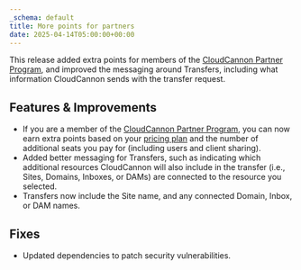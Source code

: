 ```yaml
---
_schema: default
title: More points for partners
date: 2025-04-14T05:00:00+00:00
---
```

This release added extra points for members of the [CloudCannon Partner Program](/partner-program/), and improved the messaging around Transfers, including what information CloudCannon sends with the transfer request.

## Features & Improvements

* If you are a member of the [CloudCannon Partner Program](/partner-program/), you can now earn extra points based on your [pricing plan](/pricing/) and the number of additional seats you pay for (including users and client sharing).
* Added better messaging for Transfers, such as indicating which additional resources CloudCannon will also include in the transfer (i.e., Sites, Domains, Inboxes, or DAMs) are connected to the resource you selected.
* Transfers now include the Site name, and any connected Domain, Inbox, or DAM names.

## Fixes

* Updated dependencies to patch security vulnerabilities.